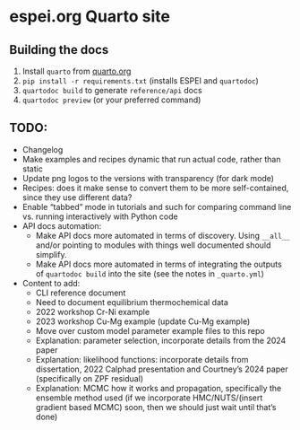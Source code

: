 # espei.org Quarto site

## Building the docs
1. Install `quarto` from [quarto.org](https://quarto.org/docs/get-started/)
2. `pip install -r requirements.txt` (installs ESPEI and `quartodoc`)
3. `quartodoc build` to generate `reference/api` docs
4. `quartodoc preview` (or your preferred command)

## TODO:
- Changelog
- Make examples and recipes dynamic that run actual code, rather than static
- Update png logos to the versions with transparency (for dark mode)
- Recipes: does it make sense to convert them to be more self-contained, since they use different data?
- Enable "tabbed" mode in tutorials and such for comparing command line vs. running interactively with Python code
- API docs automation:
  - Make API docs more automated in terms of discovery. Using `__all__` and/or pointing to modules with things well documented should simplify.
  - Make API docs more automated in terms of integrating the outputs of `quartodoc build` into the site (see the notes in `_quarto.yml`)
- Content to add:
  - CLI reference document
  - Need to document equilibrium thermochemical data
  - 2022 workshop Cr-Ni example
  - 2023 workshop Cu-Mg example (update Cu-Mg example)
  - Move over custom model parameter example files to this repo
  - Explanation: parameter selection, incorporate details from the 2024 paper
  - Explanation: likelihood functions: incorporate details from dissertation, 2022 Calphad presentation and Courtney's 2024 paper (specifically on ZPF residual)
  - Explanation: MCMC how it works and propagation, specifically the ensemble method used (if we incorporate HMC/NUTS/(insert gradient based MCMC) soon, then we should just wait until that's done)

